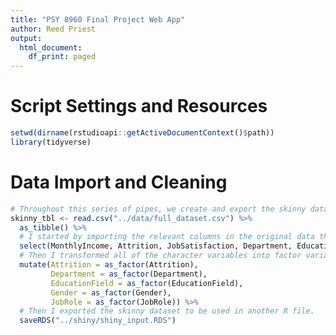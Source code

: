```yaml
---
title: "PSY 8960 Final Project Web App"
author: Reed Priest
output: 
  html_document:
    df_print: paged
---
```


# Script Settings and Resources
```r
setwd(dirname(rstudioapi::getActiveDocumentContext()$path))
library(tidyverse)
```

# Data Import and Cleaning
```r
# Throughout this series of pipes, we create and export the skinny data file needed to create a shiny web app. 
skinny_tbl <- read.csv("../data/full_dataset.csv") %>%
  as_tibble() %>%
  # I started by importing the relevant columns in the original data that were needed.
  select(MonthlyIncome, Attrition, JobSatisfaction, Department, EducationField, Gender, JobRole) %>%
  # Then I transformed all of the character variables into factor variables
  mutate(Attrition = as_factor(Attrition),
         Department = as_factor(Department),
         EducationField = as_factor(EducationField),
         Gender = as_factor(Gender),
         JobRole = as_factor(JobRole)) %>%
  # Then I exported the skinny dataset to be used in another R file.
  saveRDS("../shiny/shiny_input.RDS")
```
